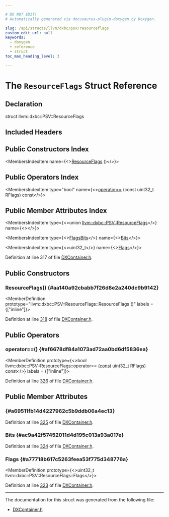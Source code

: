 ```yaml
---

# DO NOT EDIT!
# Automatically generated via docusaurus-plugin-doxygen by Doxygen.

slug: /api/structs/llvm/dxbc/psv/resourceflags
custom_edit_url: null
keywords:
  - doxygen
  - reference
  - struct
toc_max_heading_level: 3

---
```





# The `ResourceFlags` Struct Reference

<DoxygenPage pluginConfig={pluginConfig}>



## Declaration

<CodeBlock>struct llvm::dxbc::PSV::ResourceFlags</CodeBlock>

## Included Headers

<IncludesList>
<IncludesListItem
  filePath="llvm/BinaryFormat/DXContainer.h"
  permalink="/docs/api/files/include/include/llvm/include/llvm/binaryformat/dxcontainer-h"
  isLocal="true" />
</IncludesList>

## Public Constructors Index

<MembersIndex>

<MembersIndexItem
  name={<><a href="#aa140a92cbabb7f26d8e2a240dc9b9142">ResourceFlags</a> ()</>}>
</MembersIndexItem>

</MembersIndex>

## Public Operators Index

<MembersIndex>

<MembersIndexItem
  type="bool"
  name={<><a href="#af6678df84a1073ad72aa0bd6df5836ea">operator==</a> (const uint32&#95;t RFlags) const</>}>
</MembersIndexItem>

</MembersIndex>

## Public Member Attributes Index

<MembersIndex>

<MembersIndexItem
  type={<>union <a href="/docs/api/structs/llvm/dxbc/psv/resourceflags">llvm::dxbc::PSV::ResourceFlags</a></>}
  name={<><a href="#a69511fb14d4227962c5b9ddb06a4ec13"></a></>}>
</MembersIndexItem>

<MembersIndexItem
  type={<><a href="/docs/api/structs/llvm/dxbc/psv/resourceflags/flagsbits">FlagsBits</a></>}
  name={<><a href="#ac9a42f57452011d4d195c013a93a017e">Bits</a></>}>
</MembersIndexItem>

<MembersIndexItem
  type={<>uint32&#95;t</>}
  name={<><a href="#a77718b617c5263feea53f775d348776a">Flags</a></>}>
</MembersIndexItem>

</MembersIndex>


Definition at line 317 of file <a href="/docs/api/files/include/include/llvm/include/llvm/binaryformat/dxcontainer-h">DXContainer.h</a>.

<SectionDefinition>

## Public Constructors

### ResourceFlags() {#aa140a92cbabb7f26d8e2a240dc9b9142}

<MemberDefinition
  prototype="llvm::dxbc::PSV::ResourceFlags::ResourceFlags ()"
  labels = {["inline"]}>

Definition at line <a href="/docs/api/files/include/include/llvm/include/llvm/binaryformat/dxcontainer-h/#l00318">318</a> of file <a href="/docs/api/files/include/include/llvm/include/llvm/binaryformat/dxcontainer-h">DXContainer.h</a>.
</MemberDefinition>

</SectionDefinition>

<SectionDefinition>

## Public Operators

### operator==() {#af6678df84a1073ad72aa0bd6df5836ea}

<MemberDefinition
  prototype={<>bool llvm::dxbc::PSV::ResourceFlags::operator== (<a href="/docs/api/files/lib/lib/target/lib/target/aarch64/aarch64promoteconstant-cpp/#a90f8350fecae261c25be85d38b451bff">const</a> uint32&#95;t RFlags) const</>}
  labels = {["inline"]}>

Definition at line <a href="/docs/api/files/include/include/llvm/include/llvm/binaryformat/dxcontainer-h/#l00326">326</a> of file <a href="/docs/api/files/include/include/llvm/include/llvm/binaryformat/dxcontainer-h">DXContainer.h</a>.
</MemberDefinition>

</SectionDefinition>

<SectionDefinition>

## Public Member Attributes

###  {#a69511fb14d4227962c5b9ddb06a4ec13}

<MemberDefinition
  prototype="union llvm::dxbc::PSV::ResourceFlags llvm::dxbc::PSV::ResourceFlags">

Definition at line <a href="/docs/api/files/include/include/llvm/include/llvm/binaryformat/dxcontainer-h/#l00325">325</a> of file <a href="/docs/api/files/include/include/llvm/include/llvm/binaryformat/dxcontainer-h">DXContainer.h</a>.
</MemberDefinition>

### Bits {#ac9a42f57452011d4d195c013a93a017e}

<MemberDefinition
  prototype="FlagsBits llvm::dxbc::PSV::ResourceFlags::Bits">

Definition at line <a href="/docs/api/files/include/include/llvm/include/llvm/binaryformat/dxcontainer-h/#l00324">324</a> of file <a href="/docs/api/files/include/include/llvm/include/llvm/binaryformat/dxcontainer-h">DXContainer.h</a>.
</MemberDefinition>

### Flags {#a77718b617c5263feea53f775d348776a}

<MemberDefinition
  prototype={<>uint32&#95;t llvm::dxbc::PSV::ResourceFlags::Flags</>}>

Definition at line <a href="/docs/api/files/include/include/llvm/include/llvm/binaryformat/dxcontainer-h/#l00323">323</a> of file <a href="/docs/api/files/include/include/llvm/include/llvm/binaryformat/dxcontainer-h">DXContainer.h</a>.
</MemberDefinition>

</SectionDefinition>

<hr/>

The documentation for this struct was generated from the following file:

<ul>
<li><a href="/docs/api/files/include/include/llvm/include/llvm/binaryformat/dxcontainer-h">DXContainer.h</a></li>
</ul>

</DoxygenPage>
